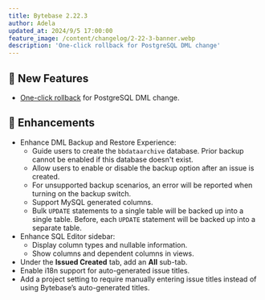 ```yaml
---
title: Bytebase 2.22.3
author: Adela
updated_at: 2024/9/5 17:00:00
feature_image: /content/changelog/2-22-3-banner.webp
description: 'One-click rollback for PostgreSQL DML change'
---
```



## 🚀 New Features

- [One-click rollback](/change-database/rollback-data-changes/#1-click-rollback) for PostgreSQL DML change.

## 🎄 Enhancements

- Enhance DML Backup and Restore Experience:
  - Guide users to create the `bbdataarchive` database. Prior backup cannot be enabled if this database doesn't exist.
  - Allow users to enable or disable the backup option after an issue is created.
  - For unsupported backup scenarios, an error will be reported when turning on the backup switch.
  - Support MySQL generated columns.
  - Bulk `UPDATE` statements to a single table will be backed up into a single table. Before, each `UPDATE` statement will be backed up into a separate table.
- Enhance SQL Editor sidebar:
  - Display column types and nullable information.
  - Show columns and dependent columns in views.
- Under the **Issued Created** tab, add an **All** sub-tab.
- Enable i18n support for auto-generated issue titles.
- Add a project setting to require manually entering issue titles instead of using Bytebase’s auto-generated titles.

<InstallUpgrade />
